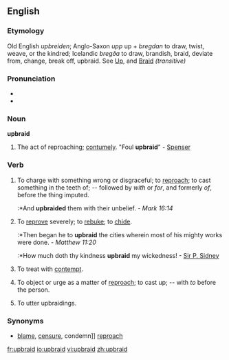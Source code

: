 ==English==

===Etymology===
Old English ''upbreiden''; Anglo-Saxon ''upp'' up + ''bregdan'' to draw, twist, weave, or the kindred; Icelandic ''bregða'' to draw, brandish, braid, deviate from, change, break off, upbraid. See [[Up]], and [[Braid]] ''(transitive)'' 

===Pronunciation===
*{{IPA|/ˌʌpˈbreɪd/}}
*{{rhymes|eɪd}}

===Noun===
'''upbraid'''

# {{obsolete}} The act of reproaching; [[contumely]]. "Foul '''upbraid'''" - [[Spenser]]

===Verb===
{{en-verb}}

# To charge with something wrong or disgraceful; to [[reproach]]; to cast something in the teeth of; -- followed by ''with'' or ''for'', and formerly ''of'', before the thing imputed.
#:*And '''upbraided''' them with their unbelief. - ''Mark 16:14''
# To [[reprove]] severely; to [[rebuke]]; to [[chide]].
#:*Then began he to '''upbraid''' the cities wherein most of his mighty works were done. - ''Matthew 11:20''
#:*How much doth thy kindness '''upbraid''' my wickedness! - [[Sir P. Sidney]] {{rfdate}}
# {{obsolete}} To treat with [[contempt]].
# {{obsolete}} To object or urge as a matter of [[reproach]]; to cast up; -- with ''to'' before the person.
# {{intransitive}} To utter upbraidings.

===Synonyms===
* [[blame]], [[censure]], condemn]] [[reproach]]

[[fr:upbraid]]
[[io:upbraid]]
[[vi:upbraid]]
[[zh:upbraid]]